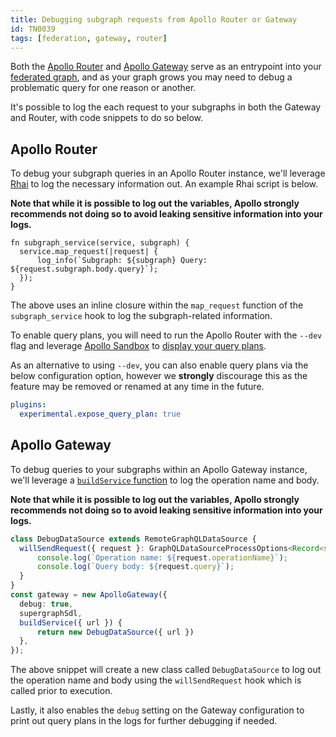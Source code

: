 ```yaml
---
title: Debugging subgraph requests from Apollo Router or Gateway
id: TN0039
tags: [federation, gateway, router]
---
```


Both the [Apollo Router](/router) and [Apollo Gateway](/apollo-server/using-federation/apollo-gateway-setup) serve as an entrypoint into your [federated graph](/federation), and as your graph grows you may need to debug a problematic query for one reason or another. 

It's possible to log the each request to your subgraphs in both the Gateway and Router, with code snippets to do so below. 

## Apollo Router

To debug your subgraph queries in an Apollo Router instance, we'll leverage [Rhai](/router/customizations/rhai) to log the necessary information out. An example Rhai script is below. 

**Note that while it is possible to log out the variables, Apollo strongly recommends not doing so to avoid leaking sensitive information into your logs.**

```rhai
fn subgraph_service(service, subgraph) {
  service.map_request(|request| {
      log_info(`Subgraph: ${subgraph} Query: ${request.subgraph.body.query}`);
  });
}
```

The above uses an inline closure within the `map_request` function of the `subgraph_service` hook to log the subgraph-related information. 

To enable query plans, you will need to run the Apollo Router with the `--dev` flag and leverage [Apollo Sandbox](https://studio.apollographql.com/sandbox) to [display your query plans](/graphos/explorer/additional-features/#query-plans-for-supergraphs). 

As an alternative to using `--dev`, you can also enable query plans via the below configuration option, however we **strongly** discourage this as the feature may be removed or renamed at any time in the future.  

```yaml
plugins:
  experimental.expose_query_plan: true
```


## Apollo Gateway 

To debug queries to your subgraphs within an Apollo Gateway instance, we'll leverage a [`buildService` function](/apollo-server/using-federation/api/apollo-gateway/#configuring-the-subgraph-fetcher) to log the operation name and body. 

**Note that while it is possible to log out the variables, Apollo strongly recommends not doing so to avoid leaking sensitive information into your logs.**

```ts
class DebugDataSource extends RemoteGraphQLDataSource {
  willSendRequest({ request }: GraphQLDataSourceProcessOptions<Record<string, any>>): void | Promise<void> {
      console.log(`Operation name: ${request.operationName}`);
      console.log(`Query body: ${request.query}`);
  }
}
const gateway = new ApolloGateway({
  debug: true,
  supergraphSdl,
  buildService({ url }) {
      return new DebugDataSource({ url })
  },
});
```

The above snippet will create a new class called `DebugDataSource` to log out the operation name and body using the `willSendRequest` hook which is called prior to execution. 

Lastly, it also enables the `debug` setting on the Gateway configuration to print out query plans in the logs for further debugging if needed.
